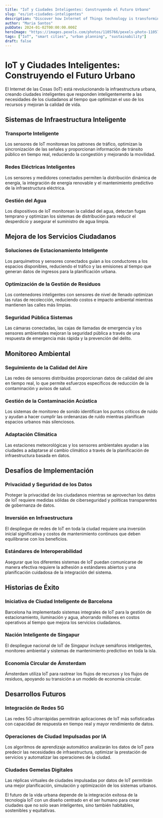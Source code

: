 ```yaml
---
title: "IoT y Ciudades Inteligentes: Construyendo el Futuro Urbano"
slug: "es/iot-ciudades-inteligentes"
description: "Discover how Internet of Things technology is transforming urban infrastructure, improving city services, and creating more sustainable communities."
author: "Maria Santos"
pubDate: 2024-01-02T00:00:00.000Z
heroImage: "https://images.pexels.com/photos/1105766/pexels-photo-1105766.jpeg?auto=compress&cs=tinysrgb&w=1260&h=750&dpr=1"
tags: ["IoT", "smart cities", "urban planning", "sustainability"]
draft: false
---
```


# IoT y Ciudades Inteligentes: Construyendo el Futuro Urbano

El Internet de las Cosas (IoT) está revolucionando la infraestructura urbana, creando ciudades inteligentes que responden inteligentemente a las necesidades de los ciudadanos al tiempo que optimizan el uso de los recursos y mejoran la calidad de vida.

## Sistemas de Infraestructura Inteligente

### Transporte Inteligente

Los sensores de IoT monitorean los patrones de tráfico, optimizan la sincronización de las señales y proporcionan información de tránsito público en tiempo real, reduciendo la congestión y mejorando la movilidad.

### Redes Eléctricas Inteligentes

Los sensores y medidores conectados permiten la distribución dinámica de energía, la integración de energía renovable y el mantenimiento predictivo de la infraestructura eléctrica.

### Gestión del Agua

Los dispositivos de IoT monitorean la calidad del agua, detectan fugas temprano y optimizan los sistemas de distribución para reducir el desperdicio y asegurar el suministro de agua limpia.

## Mejora de los Servicios Ciudadanos

### Soluciones de Estacionamiento Inteligente

Los parquímetros y sensores conectados guían a los conductores a los espacios disponibles, reduciendo el tráfico y las emisiones al tiempo que generan datos de ingresos para la planificación urbana.

### Optimización de la Gestión de Residuos

Los contenedores inteligentes con sensores de nivel de llenado optimizan las rutas de recolección, reduciendo costos e impacto ambiental mientras mantienen las calles más limpias.

### Seguridad Pública Sistemas

Las cámaras conectadas, las cajas de llamadas de emergencia y los sensores ambientales mejoran la seguridad pública a través de una respuesta de emergencia más rápida y la prevención del delito.

## Monitoreo Ambiental

### Seguimiento de la Calidad del Aire

Las redes de sensores distribuidas proporcionan datos de calidad del aire en tiempo real, lo que permite esfuerzos específicos de reducción de la contaminación y avisos de salud.

### Gestión de la Contaminación Acústica

Los sistemas de monitoreo de sonido identifican los puntos críticos de ruido y ayudan a hacer cumplir las ordenanzas de ruido mientras planifican espacios urbanos más silenciosos.

### Adaptación Climática

Las estaciones meteorológicas y los sensores ambientales ayudan a las ciudades a adaptarse al cambio climático a través de la planificación de infraestructura basada en datos.

## Desafíos de Implementación

### Privacidad y Seguridad de los Datos

Proteger la privacidad de los ciudadanos mientras se aprovechan los datos de IoT requiere medidas sólidas de ciberseguridad y políticas transparentes de gobernanza de datos.

### Inversión en Infraestructura

El despliegue de redes de IoT en toda la ciudad requiere una inversión inicial significativa y costos de mantenimiento continuos que deben equilibrarse con los beneficios.

### Estándares de Interoperabilidad

Asegurar que los diferentes sistemas de IoT puedan comunicarse de manera efectiva requiere la adhesión a estándares abiertos y una planificación cuidadosa de la integración del sistema.

## Historias de Éxito

### Iniciativa de Ciudad Inteligente de Barcelona

Barcelona ha implementado sistemas integrales de IoT para la gestión de estacionamiento, iluminación y agua, ahorrando millones en costos operativos al tiempo que mejora los servicios ciudadanos.

### Nación Inteligente de Singapur

El despliegue nacional de IoT de Singapur incluye semáforos inteligentes, monitoreo ambiental y sistemas de mantenimiento predictivo en toda la isla.

### Economía Circular de Ámsterdam

Ámsterdam utiliza IoT para rastrear los flujos de recursos y los flujos de residuos, apoyando su transición a un modelo de economía circular.

## Desarrollos Futuros

### Integración de Redes 5G

Las redes 5G ultrarrápidas permitirán aplicaciones de IoT más sofisticadas con capacidad de respuesta en tiempo real y mayor rendimiento de datos.

### Operaciones de Ciudad Impulsadas por IA

Los algoritmos de aprendizaje automático analizarán los datos de IoT para predecir las necesidades de infraestructura, optimizar la prestación de servicios y automatizar las operaciones de la ciudad.

### Ciudades Gemelas Digitales

Las réplicas virtuales de ciudades impulsadas por datos de IoT permitirán una mejor planificación, simulación y optimización de los sistemas urbanos.

El futuro de la vida urbana depende de la integración exitosa de la tecnología IoT con un diseño centrado en el ser humano para crear ciudades que no solo sean inteligentes, sino también habitables, sostenibles y equitativas.
